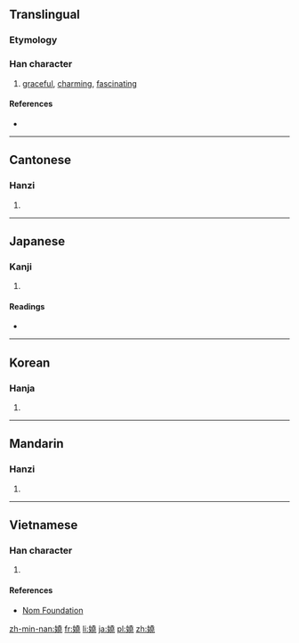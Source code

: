 {{also|娆}}
==Translingual==

===Etymology===
{{Han compound|女|堯|c1=s|c2=p|t1=female|ls=psc}}

===Han character===
{{Han char|rn=38|rad=女|as=12|sn=15|four=4441<sub>2</sub>|canj=女土土山 (VGGU)|ids=⿰[[女]][[堯]]}}

# [[graceful]], [[charming]], [[fascinating]]

====References====
* {{Han ref|kx=0271.260|dkj=06734|dj=0539.180|hdz=21078.190|uh=5B08|ud=23304|bh=BC63|bd=48227}}

----

==Cantonese==

===Hanzi===
{{yue-hanzi|jyut=[[jiu4]]|y=yiu4|sim=娆}}

# {{defn|lang=yue|sort=女12}}

----

==Japanese==

===Kanji===
{{ja-kanji|grade=|rs=女12}}

# {{defn|lang=ja|sort=女12}}

====Readings====
* {{ja-readings|on=[[でう]] (deu), [[ねう]] (neu), [[ぜう]] (zeu), [[だう]] (dau), [[えう]] (eu), [[けう]] (keu)|kun=[[わずるわしい]] (wazuruwashii), [[なやむ]] (nayamu)}}

----

==Korean==

===Hanja===
{{ko-hanja|hangeul=요|rv=yo|mr=yo}}

# {{defn|lang=ko|sort=女12}}

----

==Mandarin==

===Hanzi===
{{cmn-hanzi|sim=娆|pin=[[ráo]] ([[rao2]]), [[rǎo]] ([[rao3]])|wg=jao<sup>2</sup>, jao<sup>3</sup>}}

# {{defn|lang=cmn|sort=女12}}

----

==Vietnamese==

===Han character===
{{vi-readings|rs=女12| hanviet = nhiêu}}

# {{defn|lang=vi|sort=女12}}

====References====
*[http://nomfoundation.org/common/nom_details.php?codepoint=5b08 Nom Foundation]

[[zh-min-nan:嬈]]
[[fr:嬈]]
[[li:嬈]]
[[ja:嬈]]
[[pl:嬈]]
[[zh:嬈]]